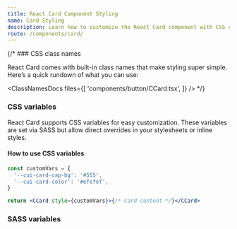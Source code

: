 ```yaml
---
title: React Card Component Styling
name: Card Styling
description: Learn how to customize the React Card component with CSS classes, variables, and SASS for flexible styling and seamless integration into your design.
route: /components/card/
---
```


{/* ### CSS class names

React Card comes with built-in class names that make styling super simple. Here’s a quick rundown of what you can use:

<ClassNamesDocs
  files={[
    'components/button/CCard.tsx',
  ]}
/> */}

### CSS variables

React Card supports CSS variables for easy customization. These variables are set via SASS but allow direct overrides in your stylesheets or inline styles.

<ScssDocs file="_card.scss" capture="card-css-vars"/>

#### How to use CSS variables

```jsx
const customVars = {
  '--cui-card-cap-bg': '#555',
  '--cui-card-color': '#efefef',
}

return <CCard style={customVars}>{/* Card content */}</CCard>
```

### SASS variables

<ScssDocs file="_variables.scss" capture="card-variables"/>
